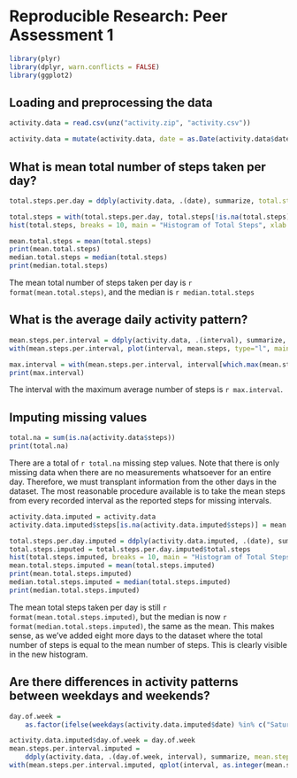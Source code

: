 Reproducible Research: Peer Assessment 1
========================================

```r
library(plyr)
library(dplyr, warn.conflicts = FALSE)
library(ggplot2)
```

## Loading and preprocessing the data

```r
activity.data = read.csv(unz("activity.zip", "activity.csv"))

activity.data = mutate(activity.data, date = as.Date(activity.data$date, "%Y-%m-%d"))
```

## What is mean total number of steps taken per day?

```r
total.steps.per.day = ddply(activity.data, .(date), summarize, total.steps = sum(steps))

total.steps = with(total.steps.per.day, total.steps[!is.na(total.steps)])
hist(total.steps, breaks = 10, main = "Histogram of Total Steps", xlab = "Number of Steps")

mean.total.steps = mean(total.steps)
print(mean.total.steps)
median.total.steps = median(total.steps)
print(median.total.steps)
```

The mean total number of steps taken per day is `r format(mean.total.steps)`, and the median is `r median.total.steps`

## What is the average daily activity pattern?

```r
mean.steps.per.interval = ddply(activity.data, .(interval), summarize, mean.steps = mean(steps, na.rm = T))
with(mean.steps.per.interval, plot(interval, mean.steps, type="l", main = "Mean Steps per Inteval", xlab = "Interval", ylab = "Number of Steps"))

max.interval = with(mean.steps.per.interval, interval[which.max(mean.steps)])
print(max.interval)
```

The interval with the maximum average number of steps is `r max.interval`.

## Imputing missing values

```r
total.na = sum(is.na(activity.data$steps))
print(total.na)
```  

There are a total of `r total.na` missing step values. Note that there is only missing data when there are no measurements whatsoever for an entire day. Therefore, we must transplant information from the other days in the dataset. The most reasonable procedure available is to take the mean steps from every recorded interval as the reported steps for missing intervals.  

```r
activity.data.imputed = activity.data
activity.data.imputed$steps[is.na(activity.data.imputed$steps)] = mean.steps.per.interval$mean.steps

total.steps.per.day.imputed = ddply(activity.data.imputed, .(date), summarize, total.steps = sum(steps))
total.steps.imputed = total.steps.per.day.imputed$total.steps
hist(total.steps.imputed, breaks = 10, main = "Histogram of Total Steps with Imputed Values", xlab = "Number of Steps")
mean.total.steps.imputed = mean(total.steps.imputed)
print(mean.total.steps.imputed)
median.total.steps.imputed = median(total.steps.imputed)
print(median.total.steps.imputed)
```  

The mean total steps taken per day is still `r format(mean.total.steps.imputed)`, but the median is now `r format(median.total.steps.imputed)`, the same as the mean. This makes sense, as we've added eight more days to the dataset where the total number of steps is equal to the mean number of steps. This is clearly visible in the new histogram.  

## Are there differences in activity patterns between weekdays and weekends?

```r
day.of.week =
    as.factor(ifelse(weekdays(activity.data.imputed$date) %in% c("Saturday", "Sunday"), "weekend", "weekday"))

activity.data.imputed$day.of.week = day.of.week
mean.steps.per.interval.imputed = 
    ddply(activity.data, .(day.of.week, interval), summarize, mean.steps = mean(steps, na.rm = T))
with(mean.steps.per.interval.imputed, qplot(interval, as.integer(mean.steps), geom="line", facets = (day.of.week ~ .), main = "Mean Steps per Inteval with Imputed Values", xlab = "Interval", ylab = "Number of Steps"))
```
